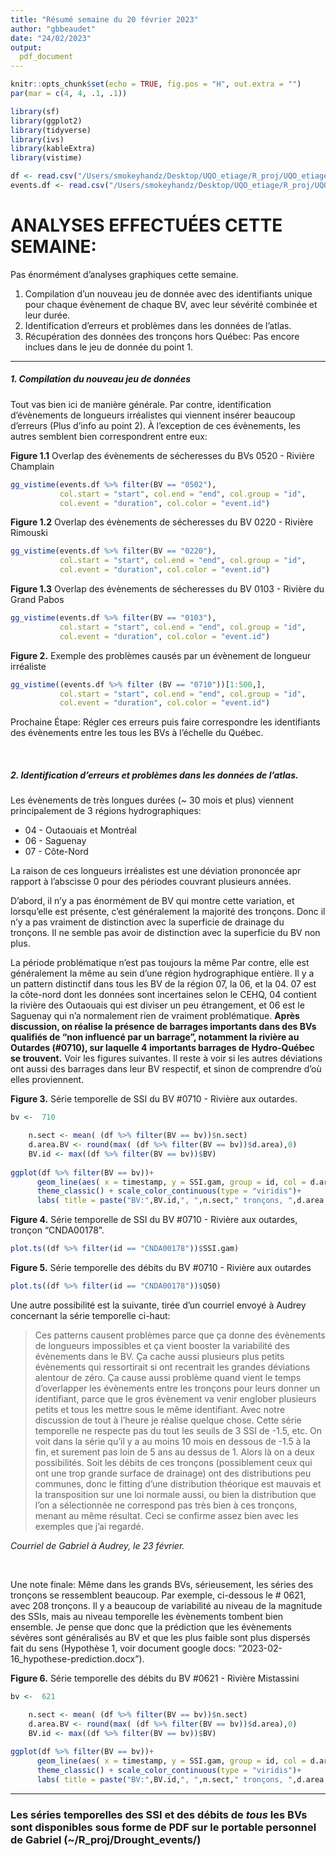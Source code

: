 ```yaml
---
title: "Résumé semaine du 20 février 2023"
author: "gbbeaudet"
date: "24/02/2023"
output:
  pdf_document
---
```

\newpage
```r
knitr::opts_chunk$set(echo = TRUE, fig.pos = "H", out.extra = "")
par(mar = c(4, 4, .1, .1))
```

```r
library(sf)
library(ggplot2)
library(tidyverse)
library(ivs)
library(kableExtra)
library(vistime)
```

```r
df <- read.csv("/Users/smokeyhandz/Desktop/UQO_etiage/R_proj/UQO_etiage_GitHub/GitHub_markdown_data/resume_20feb.csv")
events.df <- read.csv("/Users/smokeyhandz/Desktop/UQO_etiage/R_proj/UQO_etiage_GitHub/GitHub_markdown_data/events_df.csv")
```

# ANALYSES EFFECTUÉES CETTE SEMAINE:

Pas énormément d'analyses graphiques cette semaine.

1. Compilation d'un nouveau jeu de donnée avec des identifiants unique pour chaque évènement de chaque BV, avec leur sévérité combinée et leur durée.
2. Identification d'erreurs et problèmes dans les données de l'atlas.
3. Récupération des données des tronçons hors Québec: Pas encore inclues dans le jeu de donnée du point 1.

________________________________________________________________________________________________________________________

##### 1. Compilation du nouveau jeu de données

Tout vas bien ici de manière générale. Par contre, identification d'évènements de longueurs irréalistes qui viennent insérer beaucoup d'erreurs (Plus d'info au point 2). À l'exception de ces évènements, les autres semblent bien correspondrent entre eux:

**Figure 1.1** Overlap des évènements  de sécheresses du BVs 0520 - Rivière Champlain
```r
gg_vistime(events.df %>% filter(BV == "0502"), 
           col.start = "start", col.end = "end", col.group = "id",
           col.event = "duration", col.color = "event.id")

```

**Figure 1.2** Overlap des évènements  de sécheresses du BV 0220 - Rivière Rimouski
```r
gg_vistime(events.df %>% filter(BV == "0220"), 
           col.start = "start", col.end = "end", col.group = "id",
           col.event = "duration", col.color = "event.id")

```

**Figure 1.3** Overlap des évènements  de sécheresses du BV 0103 - Rivière du Grand Pabos
```r
gg_vistime(events.df %>% filter(BV == "0103"), 
           col.start = "start", col.end = "end", col.group = "id",
           col.event = "duration", col.color = "event.id")
```


**Figure 2.** Exemple des problèmes causés par un évènement de longueur irréaliste

```r
gg_vistime((events.df %>% filter (BV == "0710"))[1:500,], 
           col.start = "start", col.end = "end", col.group = "id",
           col.event = "duration", col.color = "event.id")
```


Prochaine Étape: Régler ces erreurs puis faire correspondre les identifiants des évènements entre les tous les BVs à l'échelle du Québec.

\

##### 2. Identification d'erreurs et problèmes dans les données de l'atlas.

Les évènements de très longues durées (~ 30 mois et plus) viennent principalement de 3 régions hydrographiques:

* 04 - Outaouais et Montréal
* 06 - Saguenay
* 07 - Côte-Nord

La raison de ces longueurs irréalistes est une déviation prononcée apr rapport à l'abscisse 0 pour des périodes couvrant plusieurs années.

D’abord, il n’y a pas énormément de BV qui montre cette variation, et lorsqu’elle est présente, c’est généralement la majorité des tronçons. Donc il n’y a pas vraiment de distinction avec la superficie de drainage du tronçons. Il ne semble pas avoir de distinction avec la superficie du BV non plus.

La période problématique n’est pas toujours la même Par contre, elle est généralement la même au sein d’une région hydrographique entière. Il y a un pattern distinctif dans tous les BV de la région 07, la 06, et la 04. 07 est la côte-nord dont les données sont incertaines selon le CEHQ, 04 contient la rivière des Outaouais qui est diviser un peu étrangement, et 06 est le Saguenay qui n’a normalement rien de vraiment problématique. **Après discussion, on réalise la présence de barrages importants dans des BVs qualifiés de "non influencé par un barrage", notamment la rivière au Outardes (#0710), sur laquelle 4 importants barrages de Hydro-Québec se trouvent.** Voir les figures suivantes. Il reste à voir si les autres déviations ont aussi des barrages dans leur BV respectif, et sinon de comprendre d'où elles proviennent.


**Figure 3.** Série temporelle de SSI du BV #0710 - Rivière aux outardes.

```r
bv <-  710

    n.sect <- mean( (df %>% filter(BV == bv))$n.sect)
    d.area.BV <- round(max( (df %>% filter(BV == bv))$d.area),0)
    BV.id <- max((df %>% filter(BV == bv))$BV)
    
ggplot(df %>% filter(BV == bv))+
      geom_line(aes( x = timestamp, y = SSI.gam, group = id, col = d.area),alpha = .5)+
      theme_classic() + scale_color_continuous(type = "viridis")+
      labs( title = paste("BV:",BV.id,", ",n.sect," tronçons, ",d.area.BV," km2", sep = ""))
```



**Figure 4.** Série temporelle de SSI du BV #0710 - Rivière aux outardes, tronçon "CNDA00178".

```r
plot.ts((df %>% filter(id == "CNDA00178"))$SSI.gam)
```


**Figure 5.** Série temporelle des débits du BV #0710 - Rivière aux outardes

```r
plot.ts((df %>% filter(id == "CNDA00178"))$Q50)

```


Une autre possibilité est la suivante, tirée d'un courriel envoyé à Audrey concernant la série temporelle ci-haut:

> Ces patterns causent problèmes parce que ça donne des évènements de longueurs impossibles et ça vient booster la variabilité des évènements dans le BV. Ça cache aussi plusieurs plus petits évènements qui ressortirait si ont recentrait les grandes déviations alentour de zéro. Ça cause aussi problème quand vient le temps d’overlapper les évènements entre les tronçons pour leurs donner un identifiant, parce que le gros évènement va venir englober plusieurs petits et tous les mettre sous le même identifiant.
  Avec notre discussion de tout à l’heure je réalise quelque chose. Cette série temporelle ne respecte pas du tout les seuils de 3 SSI de -1.5, etc. On voit dans la série qu’il y a au moins 10 mois en dessous de -1.5 à la fin, et surement pas loin de 5 ans au dessus de 1. Alors là on a deux possibilités. Soit les débits de ces tronçons (possiblement ceux qui ont une trop grande surface de drainage) ont des distributions peu communes, donc le fitting d’une distribution théorique est mauvais et la transposition sur une loi normale aussi, ou bien la distribution que l’on a sélectionnée ne correspond pas très bien à ces tronçons, menant au même résultat. Ceci se confirme assez bien avec les exemples que j’ai regardé. 

*Courriel de Gabriel à Audrey, le 23 février.*

\

Une note finale:
Même dans les grands BVs, sérieusement, les séries des tronçons se ressemblent beaucoup. Par exemple, ci-dessous le # 0621, avec 208 tronçons. Il y a beaucoup de variabilité au niveau de la magnitude des SSIs, mais au niveau temporelle les évènements tombent bien ensemble. Je pense que donc que la prédiction que les évènements sévères sont généralisés au BV et que les plus faible sont plus dispersés fait du sens (Hypothèse 1, voir document google docs: "2023-02-16_hypothese-prediction.docx").

**Figure 6.** Série temporelle des débits du BV #0621 - Rivière Mistassini

```r

bv <-  621

    n.sect <- mean( (df %>% filter(BV == bv))$n.sect)
    d.area.BV <- round(max( (df %>% filter(BV == bv))$d.area),0)
    BV.id <- max((df %>% filter(BV == bv))$BV)
    
ggplot(df %>% filter(BV == bv))+
      geom_line(aes( x = timestamp, y = SSI.gam, group = id, col = d.area),alpha = .5)+
      theme_classic() + scale_color_continuous(type = "viridis")+
      labs( title = paste("BV:",BV.id,", ",n.sect," tronçons, ",d.area.BV," km2", sep = ""))
```

________________________________________________________________________________________________________________________

### Les séries temporelles des SSI et des débits de *tous* les BVs sont disponibles sous forme de PDF sur le portable personnel de Gabriel (~/R_proj/Drought_events/)

